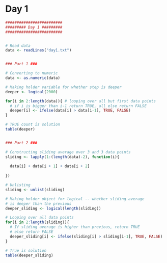 
# Day 1

```r
#########################
######### Day 1 #########
#########################


# Read data
data <- readLines("day1.txt")


### Part 1 ###

# Converting to numeric
data <- as.numeric(data)

# Making holder variable for whether step is deeper
deeper <- logical(2000)

for(i in 2:length(data)){ # looping over all but first data points
  # if i is bigger than i-1 return TRUE, all else return FALSE
  deeper[i] <- ifelse(data[i] > data[i-1], TRUE, FALSE)
}

# TRUE count is solution
table(deeper)


### Part 2 ###

# Constructing sliding average over 3 and 3 data points
sliding <- lapply(1:(length(data)-2), function(i){
  
  data[i] + data[i + 1] + data[i + 2]
  
})

# Unlisting
sliding <- unlist(sliding)

# Making holder object for logical -- whether sliding average 
# is deeper than the previous
deeper_sliding <- logical(length(sliding))

# Looping over all data points
for(i in 2:length(sliding)){
  # If sliding average is higher than previous, return TRUE
  # else return FALSE
  deeper_sliding[i] <- ifelse(sliding[i] > sliding[i-1], TRUE, FALSE)
}

# True is solution
table(deeper_sliding)
```
